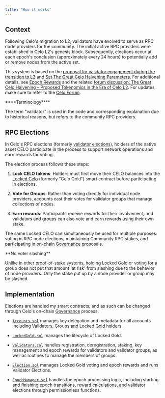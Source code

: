 ```yaml
---
title: "How it works"
---
```


## Context

Following Celo's migration to L2, validators have evolved to serve as RPC node providers for the community. The initial active RPC providers were established in Celo L2's genesis block. Subsequently, elections occur at each epoch's conclusion (approximately every 24 hours) to potentially add or remove nodes from the active set.

This system is based on the [proposal for validator engagement during the transition to L2](https://forum.celo.org/t/proposal-validator-engagement-during-the-transition-to-celo-l2/9700) and [Set The Great Celo Halvening Parameters](https://forum.celo.org/t/set-the-great-celo-halvening-parameters/10455/3). For additional details, see [Epoch Rewards](/about-celo/protocol/epoch-rewards/index) and the related [forum discussion: The Great Celo Halvening – Proposed Tokenomics in the Era of Celo L2](https://forum.celo.org/t/the-great-celo-halvening-proposed-tokenomics-in-the-era-of-celo-l2/9701). For updates make sure to refer to the [Celo Forum](https://forum.celo.org).

<Note>
****Terminology****

The term "validator" is used in the code and corresponding explanation due to historical reasons, but refers to the community RPC providers.
</Note>

## RPC Elections

In Celo's RPC elections (formerly [validator elections](/legacy/protocol/pos/validator-elections)), holders of the native asset CELO participate in the process to support network operations and earn rewards for voting.

The election process follows these steps:

1. **Lock CELO tokens**: Holders must first move their CELO balances into the [Locked Celo](/legacy/protocol/pos/locked-gold) (formerly "Celo Gold") smart contract before participating in elections.

2. **Vote for Groups**: Rather than voting directly for individual node providers, accounts cast their votes for validator groups that manage collections of nodes.

3. **Earn rewards**: Participants receive rewards for their involvement, and validators and groups can also vote and earn rewards using their own stake.

The same Locked CELO can simultaneously be used for multiple purposes: voting in RPC node elections, maintaining Community RPC stakes, and participating in on-chain [Governance](/about-celo/protocol/governance/overview) proposals.

<Tip>
**No voter slashing**

Unlike in other proof-of-stake systems, holding Locked Gold or voting for a group does not put that amount 'at risk' from slashing due to the behavior of node providers. Only the stake put up by a node provider or group may be slashed.
</Tip>

## Implementation

Elections are handled my smart contracts, and as such can be changed through Celo's on-chain [Governance](/about-celo/protocol/governance/overview) process.

- [`Accounts.sol`](https://github.com/celo-org/celo-monorepo/blob/master/packages/protocol/contracts/common/Accounts.sol) manages key delegation and metadata for all accounts including Validators, Groups and Locked Gold holders.

- [`LockedGold.sol`](https://github.com/celo-org/celo-monorepo/blob/master/packages/protocol/contracts/governance/LockedGold.sol) manages the lifecycle of Locked Gold.

- [`Validators.sol`](https://github.com/celo-org/celo-monorepo/blob/master/packages/protocol/contracts/governance/Validators.sol) handles registration, deregistration, staking, key management and epoch rewards for validators and validator groups, as well as routines to manage the members of groups.

- [`Election.sol`](https://github.com/celo-org/celo-monorepo/blob/master/packages/protocol/contracts/governance/Election.sol) manages Locked Gold voting and epoch rewards and runs Validator Elections.

- [`EpochManager.sol`](https://github.com/celo-org/celo-monorepo/blob/master/packages/protocol/contracts-0.8/common/EpochManager.sol) handles the epoch processing logic, including starting and finishing epoch transitions, reward calculations, and validator elections through permissionless functions.
